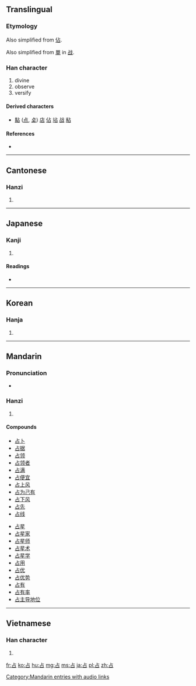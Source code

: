 {{also|佔}}
==Translingual==
{{stroke order|strokes=5}}
{{stroke order|type=animate}}

===Etymology===
{{rfe|lang=zh}}

Also simplified from [[佔]].

Also simplified from [[單]] in [[战]].

===Han character===
{{Han char|rn=25|rad=卜|as=03|sn=5|four=2160<sub>0</sub>|canj=卜口 (YR)|ids=⿱[[卜]][[口]]}}

# divine
# observe
# versify

====Derived characters====
* [[點]] ([[点]], [[奌]]) [[店]] [[佔]] [[坫]] [[战]] [[粘]]

====References====
* {{Han ref|kx=0157.300|dkj=02780|dj=0361.190|hdz=10092.050|uh=5360|ud=21344|bh=A565|bd=42341}}

----

==Cantonese==

===Hanzi===
{{yue-hanzi|jyut=|y=jim1}}

# {{defn|lang=yue|sort=卜03}}

----

==Japanese==

===Kanji===
{{ja-kanji|grade=c|rs=卜03}}

# {{defn|lang=ja|sort=卜03}}

====Readings====
* {{ja-readings|on=[[せん]] (sen)|kun=[[しめる]] (shimeru), [[うらなう]] (uranau), [[うらない]] (uranai)}}

----

==Korean==

===Hanja===
{{ko-hanja|hangeul=점|rv=jeom|mr=chŏm}}

# {{defn|lang=ko|sort=卜03}}

----

==Mandarin==

===Pronunciation===
* {{audio|zh-zhàn.ogg|audio}}

===Hanzi===
{{cmn-hanzi|pin=[[zhān]] ([[zhan1]])|wg=chan<sup>1</sup>}}

# {{defn|lang=cmn|sort=卜03}}

====Compounds====
{{top2}}
* [[占卜]]
* [[占据]]
* [[占领]]
* [[占领者]]
* [[占满]]
* [[占便宜]]
* [[占上风]]
* [[占为己有]]
* [[占下风]]
* [[占先]]
* [[占线]]
{{mid2}}
* [[占星]]
* [[占星家]]
* [[占星师]]
* [[占星术]]
* [[占星学]]
* [[占用]]
* [[占优]]
* [[占优势]]
* [[占有]]
* [[占有率]]
* [[占主导地位]]
{{bottom}}

[[Category:Mandarin entries with audio links]]

----

==Vietnamese==

===Han character===
{{vi-hantu|[[chiêm]], [[chăm]], [[chàm]], [[chễm]], [[chím]], [[chiếm]], [[giếm]], [[chầm]], [[chằm]], [[chem]], [[coi]], [[xem]]|rs=卜03}}

# {{defn|lang=vi|sort=卜03}}

[[fr:占]]
[[ko:占]]
[[hu:占]]
[[mg:占]]
[[ms:占]]
[[ja:占]]
[[pl:占]]
[[zh:占]]